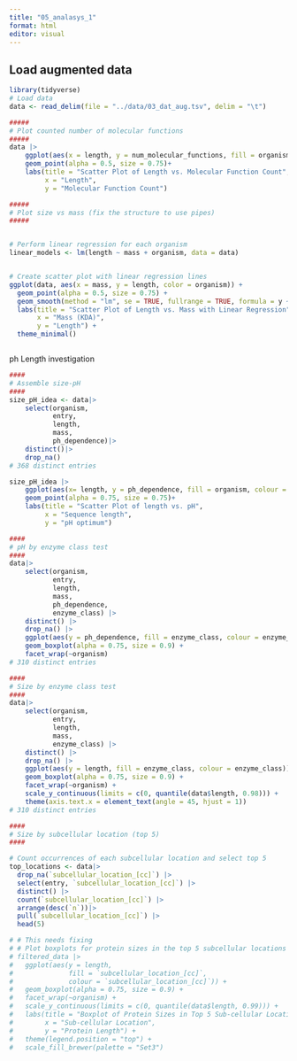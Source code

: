 ```yaml
---
title: "05_analasys_1"
format: html
editor: visual
---
```


## Load augmented data

```r
library(tidyverse)
# Load data
data <- read_delim(file = "../data/03_dat_aug.tsv", delim = "\t")
```

```r
#####
# Plot counted number of molecular functions 
#####
data |>
    ggplot(aes(x = length, y = num_molecular_functions, fill = organism, colour = organism)) + 
    geom_point(alpha = 0.5, size = 0.75)+
    labs(title = "Scatter Plot of Length vs. Molecular Function Count",
         x = "Length",
         y = "Molecular Function Count")
```

```r
#####
# Plot size vs mass (fix the structure to use pipes)
#####


# Perform linear regression for each organism
linear_models <- lm(length ~ mass + organism, data = data)


# Create scatter plot with linear regression lines
ggplot(data, aes(x = mass, y = length, color = organism)) +
  geom_point(alpha = 0.5, size = 0.75) +
  geom_smooth(method = "lm", se = TRUE, fullrange = TRUE, formula = y ~ x) +
  labs(title = "Scatter Plot of Length vs. Mass with Linear Regression",
       x = "Mass (KDA)",
       y = "Length") +
  theme_minimal()



```

ph Length investigation

```r
####
# Assemble size-pH
####
size_pH_idea <- data|>
    select(organism,
           entry,
           length,
           mass,
           ph_dependence)|>
    distinct()|>
    drop_na()
# 368 distinct entries

size_pH_idea |>
    ggplot(aes(x= length, y = ph_dependence, fill = organism, colour = organism)) + 
    geom_point(alpha = 0.75, size = 0.75)+
    labs(title = "Scatter Plot of length vs. pH",
         x = "Sequence length",
         y = "pH optimum")
```

```r

####
# pH by enzyme class test 
####
data|>
    select(organism,
           entry,
           length,
           mass,
           ph_dependence,
           enzyme_class) |>
    distinct() |>
    drop_na() |>
    ggplot(aes(y = ph_dependence, fill = enzyme_class, colour = enzyme_class))+
    geom_boxplot(alpha = 0.75, size = 0.9) +
    facet_wrap(~organism)
# 310 distinct entries


```

```r
####
# Size by enzyme class test 
####
data|>
    select(organism,
           entry,
           length,
           mass,
           enzyme_class) |>
    distinct() |>
    drop_na() |>
    ggplot(aes(y = length, fill = enzyme_class, colour = enzyme_class))+
    geom_boxplot(alpha = 0.75, size = 0.9) +
    facet_wrap(~organism) +
    scale_y_continuous(limits = c(0, quantile(data$length, 0.98))) +
    theme(axis.text.x = element_text(angle = 45, hjust = 1))
# 310 distinct entries
```

```r
####
# Size by subcellular location (top 5)
####

# Count occurrences of each subcellular location and select top 5
top_locations <- data|>
  drop_na(`subcellular_location_[cc]`) |>
  select(entry, `subcellular_location_[cc]`) |>
  distinct() |>
  count(`subcellular_location_[cc]`) |>
  arrange(desc(`n`))|>
  pull(`subcellular_location_[cc]`) |>
  head(5)

# # This needs fixing 
# # Plot boxplots for protein sizes in the top 5 subcellular locations
# filtered_data |>
#   ggplot(aes(y = length,
#              fill = `subcellular_location_[cc]`,
#              colour = `subcellular_location_[cc]`)) +
#   geom_boxplot(alpha = 0.75, size = 0.9) +
#   facet_wrap(~organism) +
#   scale_y_continuous(limits = c(0, quantile(data$length, 0.99))) +
#   labs(title = "Boxplot of Protein Sizes in Top 5 Sub-cellular Locations",
#        x = "Sub-cellular Location",
#        y = "Protein Length") +
#   theme(legend.position = "top") +
#   scale_fill_brewer(palette = "Set3")
```
